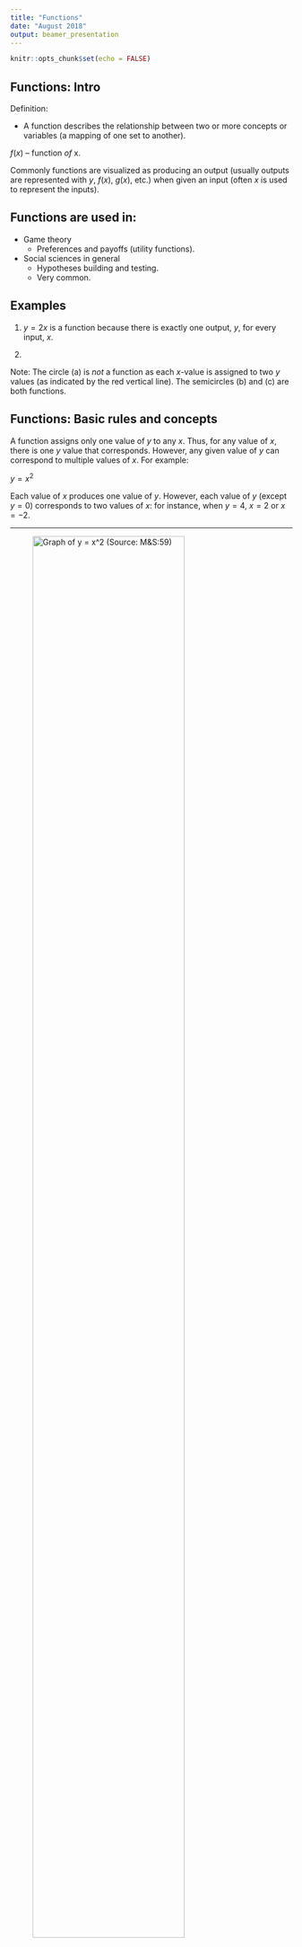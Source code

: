 ```yaml
---
title: "Functions"
date: "August 2018"
output: beamer_presentation
---
```


```r
knitr::opts_chunk$set(echo = FALSE)
```

## Functions: Intro
Definition:

- A function describes the relationship between two or more concepts or variables (a mapping of one set to another).

$f(x)$ -- function _of_ x.

Commonly functions are visualized as producing an output (usually outputs are represented with $y$, $f(x)$, $g(x)$, etc.) when given an input (often $x$ is used to represent the inputs).


\includegraphics{images/Algebra_Functions.jpg}

## Functions are used in:

 * Game theory
    + Preferences and payoffs (utility functions).
 * Social sciences in general
    + Hypotheses building and testing.
    + Very common.

## Examples

1) $y=2x$ is a function because there is exactly one output, $y$, for every input, $x$.

2) \includegraphics{images/Algebra_Functions2.jpg} 

Note: The circle (a) is _not_ a function as each $x$-value is assigned to two $y$ values (as indicated by the red vertical line). The semicircles (b) and (c) are both functions. 

## Functions: Basic rules and concepts 

A function assigns only one value of $y$ to any $x$. Thus, for any value of $x$, there is one $y$ value that corresponds. However, any given value of $y$ can correspond to multiple values of $x$. For example:

$y = x^2$

Each value of $x$ produces one value of $y$. However, each value of $y$ (except $y = 0$) corresponds to two values of $x$: for instance, when $y = 4$, $x = 2$ or $x = -2$.

----

![Graph of $y = x^2$ (_Source_: M&S:59)](images/y=x2.jpg){ width=80% }


## Functions: Basic rules and concepts 

$f(x): A \rightarrow B$, where:

- A is the __domain__ -- the set of elements over which the function is defined

- B is the the __codomain__ -- the set from which values of $f(x)$ may be drawn 

$f(x) = x + 1$ 

or (equivalently) 

$y = x + 1$

If you input 4 as x, your output is 5.

In this function, $x$ is called the __input__, __independent__ or __exogenous__ variable. $y$ or $f(x)$ is the __output__, __dependent__ or __endogenous__ variable.

## Notation matters:

\includegraphics[width=10cm]{function-parts}

\hfill \tiny _Source_: mathisfun.com

## Identity and inverse function terms

\includegraphics[width=10cm]{FunctionT}

---

A function is \textbf{surjective or onto} if every value in the codomain is produced by some value in the domain.
A is surjective if $\forall b \in B, \exists a \in A \ni f(a) = b$ (for all b in B there exists an a in A such that the function of a is b).
$f:R \to R, f(x) = x$  vs. $f:(0,1) \to R, f(x) = x$. First function - surjective, because every point in R was reached by some point in the domain (the same point). The second was not surjective, as nothing outside (0, 1) in the codomain was reached.

A function is \textbf{injective or one-to-one} if each value in the range comes from only one value in the domain.
$\forall a, c \in A, \quad \forall b \in B, \quad if \quad f(a) = b \quad and \quad f(c) = b, \quad then \quad a = c$.
$f:R \to R, f(x)=x^2$ - not injective. For example, $y = 4$ is the result of plugging both $x = 2$ and $x = -2$ into the function (it would be injective if we confined ourselves to real numbers no less than zero, though).

If a function is both injective and surjective (one-to-one and onto), then it is \textbf{bijective}. A bijective function is \textbf{invertible}, and so has an inverse.


## Monotonic function

- Definition: a function of one variable, defined on a subset of the real numbers, whose increment $\triangle f(x) = f(x\prime) - f(x\prime)$, for $\triangle x = x\prime - x>0$, does not change sign, that is, is either always negative or always positive.

- Strictly/weakly increasing or decreasing functions.

- Examples of monotonic and non-monotonic functions.

## Monotonic Function Terms

\includegraphics[width=10cm]{Monotonic}

## Example

![Graph of a monotonically weakly increasing function (_Source_: Wikipedia)](images/Monotonicity_example1.png){ width=60% }

## Linear function

- Definition: The linear equation (affine equation) states that the size of the impact of $x$ on $y$ is constant across all values of $x$.

- Linear functions are those whose graph is a straight line.

A linear function has the following form:

$$f(x) = a + bx$$

A linear function has one independent variable and one dependent variable. The independent variable is $x$ and the dependent variable is $y$.

$a$ is the constant term or the y intercept. It is the value of the dependent variable when $x = 0$.

$b$ is the coefficient of the independent variable. It is also known as the slope and gives the rate of change of the dependent variable.



## Example: 

According to Shaffer (1981), the probability that voters participate
in a US presidential election is a linear function of education:

Probability of voting $= a+b(edu.)$

Probability of voting $= 1.215 + 0.134 * edu$

Shaffer uses four levels of education: 0-8 years of education, 9-11
years, 12 years, and more than 12 years

Conclusion: with each level of education, the probability of voting increases by ~.13.

## Graphing a linear function
To graph a linear function:

1. Find 2 points which satisfy the equation.

2. Plot them.

3. Connect the points with a straight line.

## Example: 


\fontsize{8pt}{7.2}\selectfont


$y = 25 + 5x$

let $x = 1$

then 

$y = 25 + 5(1) = 30$

let $x = 3$

then 

$y = 25 + 5(3) = 40$



![Graph of $y = 25 + 5x$ (_Source_: www.columbia.edu/itc/sipa/math/linear.html)](Examplefr.png){ width=50% }  

## Another example:


A company receives $45 for each unit of output sold. It has a variable cost of $25 per item and a fixed cost of $1600. 

What is its profit if it sells (a) 75 items, (b)150 items, and (c) 200 items?

 
R(x) = 45x	
C(x) = 1600 + 25x

P(x) = 45x -(1600 + 25x)= 20x - 1600	 
       
- let x = 75	P(75) = 20(75) - 1600 = -100        a loss

- let x = 150	P(150) = 20(150) - 1600 = 1400

- let x = 200	P(200) = 20(200) - 1600 = 2400

\hfill \tiny _Source_: www.columbia.edu

## Linear functions: features

- Defined by additivity and scaling

__Additivity__ (superposition): $f(x_{1}+x_{2})=f(x_{1})+f(x_{2})$

- The impact of a sum of variables is equivalent to the sum of the impacts of those variables

__Scaling__ (homogeneity): $f(cx) = cf(x)$ ($c$ is constant)

- The size of the input is proportional to the size of the output

$f(x)=ax$ (where $a$ is the slope of the function)

## Linear equation vs. linear function

\textbf{A linear equation} is an equation that contains only terms of order $x^1$ and $x^0 = 1$.

\textbf{A linear function} is characterised by additivity and scaling.

Linear function: $y = f(x) = \beta x$.

$f(x_1 + x_2) = \beta (x_1 + x_2) = \beta x_1 + \beta x_2, \quad \beta x_1 + \beta x_2 = f(x_1) + f(x_2)$.

Linear equation: $y = f(x) = \alpha + \beta x$.

$f(x_1 + x_2) = \alpha + \beta (x_1 + x_2) = \alpha + \beta x_1 + \beta x_2$,
$f(x_1) + f(x_2) = (\beta x_1 + \alpha) + (\beta x_2 + \alpha)$,
$\alpha + \beta x_1 + \beta x_2 \neq 2\alpha + \beta x_1 + \beta x_2$

## Nonlinear functions: exponents

\textbf{Exponents (aka power functions)} are a shorthand for expressing the multiplication of a number by itself: $x^n = x \times x \times x ... \times x \quad (n \quad times)$.

$x^{-n} = \frac {1} {x^n}$.

$x^{\frac{2} {3}} = \sqrt[3]{x^2}$. Consider $f(x) = x^2$. Non-linear relation: the slope of the curve for $y = x^2$ is not constant: the impact of x on y changes as we move along the x-axis (i.e., consider different values of x).


---

\textbf{Multiplication}: $x^m \times x^n = x^{m + n}$.

$x^m \times z^n = (xz)^m$.

$x^m + z^n \neq (xz)^{m+n}$.

$(x^m)^n = x^{mn}$.

$\frac {x^m} {x^n} = x^{m-n} = x^m \times x^{-n}$

$\frac {x^m} {z^m} = (\frac {x} {z})^m$.

The exponential function: not $x^a$, but $a^x$. The most commonly used exponential function: $a=e$, where $e$ is the base of the natural logarithm, $e \approx 2.7183$. 
$y = exp(x) = e^x$. 


## Graph of the exponential function

\begin{center}
\includegraphics[width=10cm]{Expon}
\end{center}

## Exercises

1) Simplify $x^{-2} \times x^3$.

2) Simplify $(b \cdot b \cdot b) \times c^{-3}$.

3) Simplify $((qr)^{\gamma})^{\delta}$.

4) Solve $x - xe^{5x+2}=0$.

5) Solve $5(x^2-4)=(x^2-4)e^{7-x}$.

## Logarithms 

\textbf{Logarithms} can be understood as the inverses of exponents (and vice versa). They can be used to transform an exponential function to a linear one, or a linear function to a nonlinear one in which the impact of one variable on another declines as the first variable rises in value.
$\log_a x, \quad a > 0, \quad a \neq 1$.
$a^{\log_a x} = x \quad and \quad \log_a a^x = x$.

Logs can be written in any base, though the most common are base 10 and the natural log ($ln (x)$).

$ln(1)=0, \quad ln(x) = 0 \quad when \quad x = 1, \quad ln(x) < 0 \quad when \quad 0 < x < 1$.
$ln(x_1 \times x_2) = ln(x_1) + ln(x_2), \quad x_1, x_2 > 0$.
$ln(\frac {x_1} {x_2}) = ln(x_1) - ln(x_2), \quad x_1, x_2 > 0$.
$ln(x_1 + x_2) \neq ln(x_1) + ln(x_2), \quad for \quad x_1, x_2 > 0$.
$ln(x_1 - x_2) \neq ln(x_1) - ln(x_2), \quad for \quad x_1, x_2 > 0$.
$ln(x^b) = bln(x), \quad for \quad x>0$.
$ln(1+x) \approx x, \quad x>0 \quad and \quad x \approx 0$.

## Graph of the natural logarithm function

\begin{center}
\includegraphics[width=10cm]{Ln}
\end{center}

## Exercises

1) Simplify into one term $ln(3x) - 2ln(x+2)$.

2) Rewrite the following by taking the log of both sides. Is the result a linear (affine) function?
$y = \alpha \times {x_1}^{\beta1} \times {x_2}^{\beta2} \times {x_3}^{\beta3}$.

3) Solve $2ln(\sqrt{x}) - ln(1-x) = 2$.

4) Solve $\log_{10} (x) + \log_{10} (x-3) = 1$.

5) Solve $3+2ln(\frac {x}{7}+3)=(-4)$.

## Solution to the second exercise

$ln(y) = ln(\alpha) + \beta1ln(x_1) +\beta2ln(x_2) + \beta3ln(x_3). \quad Yes.$ Two rules were used: 
$ln(xy)=ln(x + ln(y) \quad ln(x^a)=aln(x)$.

## Radicals (or Roots)

Roots (sometimes called radicals) are those numbers represented by the radical symbol: $\sqrt[n]{x}$. They are (almost) the inverse functions of x raised to the power n: $\sqrt[n]{x^n} = x, \quad as \quad long \quad as \quad n=2k \quad or \quad x \geq 0$. Functions with radicals are nonlinear: $y=\sqrt[n]{x}$.

$\sqrt[n]{x^p} = x^{\frac {p} {n}}$.
$\sqrt[n]{x} + \sqrt[n]{x} \neq \sqrt[n]{x+x}, \quad n > 1$.
$\sqrt[a]{x} + \sqrt[b]{y} \neq \sqrt[a+b]{x+y}, \quad a,b > 1$.
$\sqrt[n]{x} + \sqrt[n]{z} = \sqrt[n]{xz}, \quad n > 1$.
$\sqrt[a]{x} + \sqrt[b]{z} \neq \sqrt[ab]{xz}, \quad a,b > 1$.
$\frac {\sqrt[n]{x}} {\sqrt[n]{z}} = \sqrt[n]{\frac {x} {z}}, \quad for \quad n > 1$.
$\frac {\sqrt[a]{x}} {\sqrt[b]{z}} \neq \sqrt[a+b]{\frac {x} {z}}, \quad for \quad a \neq b \quad and \quad a, b > 1$.

## Exercises

1) Simplify $\sqrt{x} \quad \times \quad \sqrt[5]{x}$.

2) Simplify $\sqrt[2]{294x^4}$.

3) Simplify $\sqrt[5]{-486x^2y^6}$.

4) Simplify $\sqrt[3]{a^4} - \frac {\sqrt[3]{a^2}} {\sqrt[3]{a^{-1}}} + \sqrt[3]{\frac {27} {a^{-1}}}$.

5) Write as a simple radical and simplify: $\frac {\sqrt[2]{(2x-3)^3} \cdot \sqrt[4]{2x-3}} {\sqrt[3]{(2x-3)^4}}$.

## Nonlinear functions: quadratic

$$f(x)=ax^2+bx+c$$

- Quadratic functions are generally used when you believe that the rate of increase in some variable is itself increasing

Example: Muller and Seligson (1987) on rebellion and government control

- Rebellion will be low in countries that exert very little or very high government coercion 
 
$$r=\alpha+\beta_1c-\beta_2c^2$$


where, $r$ is rebellion and $c$ is coercion


----

![Graph of $y = 6 + 5x - 2x^2$ (_Source_: M&S:63)](images/quadratic.jpg){ width=80% } 

## Graph of a cubic polinomial

\begin{center}
\includegraphics[width=10cm]{Cubic}
\end{center}

## Function transformation:

__Addition__:

$$(f+g)(x) = f(x) + g(x)$$
Example: $f(x) = 2x+4$ and $g(x) = x^2$

$(f+g)(x) = (2x+4) + (x^2) = x^2+2x+3$


__Subtraction__:

$$(f-g)(x) = f(x) - g(x)$$

__Multiplication__:

$$(f\cdot g)(x) = f(x) \cdot g(x)$$

Example: $f(x) = 2x+3$ and $g(x) = x^2$

$(f\cdot g)(x) = (2x+3)\cdot(x^2) = 2x^3 + 3x^2$

## Inverse function

- Definition: the inverse of a function has all the same points as the original function, except that the x's and y's have been reversed

$f ^{{}^{\_}1} (f(x)) = x$ 

![Graph of an inverse function (_Source_: Wikipedia)](images/Inverse_Function.png){ width=40% }

## Let's practice

Find the inverse of $y = 3x - 2$.

----

The inverse of $y = 3x - 2$:

\begin{center}
$y=3x-2$

$y+2=3x$

$\frac{y+2}{3}=x$

$x=\frac{y+2}{3}$

$f^{-1}(y)=\frac{y+2}{3}$

\end{center}


## Problems:

1) What is the inverse of the function $f(x) = 5x - 4$?

2) What is the inverse of the function $f(x) = \frac{1}{2}(3x + 4)$?

3) Find the inverse of $f(x)=3x +4$.

## 1) What is the inverse of the function $f(x) = 5x - 4$


Change "y" for "f(x)": $y = 5x - 4$

Add $4$ to both sides: $y + 4 = 5x$

Divide both sides by $5$: $\frac{y + 4}{5} = x$

Swap sides: $x = \frac {y + 4}{5}$
                    
The result: $f^{-1}(y) =\frac {y + 4}{5}$


## 2) What is the inverse of the function $f(x) = \frac{1}{2}(3x + 4)$?

$y = \frac{1}{2}(3x + 4)$

Multiply by $2$: $2y = 3x + 4$

We get to: $3x = 2y - 4$

Divide by $3$: $x = \frac{1}{3}(2y - 4)$

Optional: extract $2$: $x = \frac{2}{3}(y - 2)$


So: $f^{-1}(y)= \frac{2}{3}(y - 2)$



## Function composition

Definition: function composition is the pointwise application of one function to the result of another to produce a third function.

- To put it simply: __function composition__ is applying one function to the results of another

$(g o f)(x)$ or $g(f(x))$ --  $g$ composed with $f$ or more commonly $g$ of $f$ of $x$. 


## How do you find the composition of two functions?

Here are the steps we can use to find the composition of two functions:

Step 1: Rewrite the composition in a different form. For example, the composition $(fog)(x)$ needs to rewritten as $f(g(x))$.

Step 2: Replace each occurrence of $x$ found in the outside function with the inside function. For
example, in the composition of $(f og)(x) = f(g(x))$, we need to replace each $x$ found in $f(x)$, the outside function, with $g(x)$, the inside function.


Step 3: Simplify the answer.

- How does it work?

Lets say, $f(x) =5x+3$ and $g(x) = x^2$, then

$g(f(x))$ = $(5x+3)^2$ 

## Practice

1) Given $f(x) = 2x + 3$ and $g(x) = -x^2 + 6$, find (g o f)(x).


2) Given $f(x) = \frac {x}{x+1}$ and $g(x) = 9x-3$, find (g o f)(x).


3) Given $f(x) = 3x^2 + 2x - 5$ and $g(x) = 2x - 3$, find (f o g) (x) and (g o f) (x).


4) Simplify $h(x)=g(f(x)), \quad where \quad f(x) = x^2 + 2 \quad and \quad g(x) = \sqrt[2]{x-4}$. 


----

## 1) Given $f(x) = 2x + 3$ and $g(x) = -x^2 + 6$, find (g o f)(x):


\begin{center}
$(g o f )(x) = g( f(x))$

   $= g(2x + 3)$
   
  $= -(...)2 + 6$   
    
   $= -(2x + 3)^2 + 6$
   
   $= -(4x^2 + 12x + 9) + 5$
   
  $= -4x^2 - 12x - 9 + 6$
  
  $= -4x^2 - 12x - 3$
\end{center}


## 2) Given $f(x) = \frac {x}{x+1}$ and $g(x) = 9x-3$, find (g o f)(x):


\includegraphics[width=12cm]{gof1}


## 3) Given $f(x) = 3x^2 + 2x - 5$ and $g(x) = 2x - 3$, find (f o g) (x) and (g o f) (x)

\begin{center}
\includegraphics[width=12cm]{gof2}
\end{center}
  

